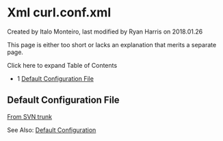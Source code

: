 
# Xml curl.conf.xml 

 Created by  Italo Monteiro, last modified by  Ryan Harris on 2018.01.26

This page is either too short or lacks an explanation that merits a separate page.

Click here to expand Table of Contents

* 1 [Default Configuration File](#default-configuration-file)

## Default Configuration File

[From SVN trunk](http://svn.freeswitch.org/svn/freeswitch/trunk/conf/autoload%5Fconfigs/xml%5Fcurl.conf.xml)

See Also: [Default Configuration](../../Configuration/Default-Configuration_6587388.mdx#mod_vp8)


